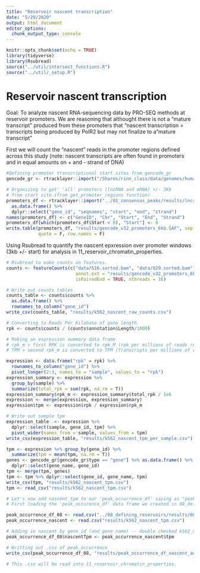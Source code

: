 ```yaml
---
title: "Reservoir nascent transcription"
date: "5/29/2020"
output: html_document
editor_options: 
  chunk_output_type: console
---
```


```r
knitr::opts_chunk$set(echo = TRUE)
library(tidyverse)
library(Rsubread)
source("../util/intersect_functions.R")
source("../util/_setup.R")
```

# Reservoir nascent transcription

Goal: To analyze nascent RNA-sequencing data by PRO-SEQ methods at 
reservoir promoters. We are reasoning that althought there is not a 
"mature transcript" produced from these promoters that 
"nascent transcription = transcripts being produced by PolR2 but 
may not finalize to a "mature transcript"

First we will count the "nascent" reads in the promoter regions 
defined across this study (note: nascent transcripts are often 
found in promoters and in equal amounts on + and - strand of DNA)

```r
#Defining promoter transcriptional start sites from gencode_gr
gencode_gr <- rtracklayer::import("/Shares/rinn_class/data/genomes/human/gencode/v32/gencode.v32.annotation.gtf")

# Organizing to get' 'all' promoters (lncRNA and mRNA) +/- 3Kb 
# from start site (from get_promoter_regions function)
promoters_df <- rtracklayer::import("../01_consensus_peaks/results/lncrna_mrna_promoters.gtf") %>%
  as.data.frame() %>%
  dplyr::select("gene_id", "seqnames", "start", "end", "strand") 
names(promoters_df) <- c("GeneID", "Chr", "Start", "End", "Strand")
promoters_df[which(promoters_df$Start < 0), "Start"] <- 0
write.table(promoters_df, "results/gencode_v32_promoters_6kb.SAF", sep = "\t",
            quote = F, row.names = F)
```


Using Rsubread to quantify the nascent epxression over promoter 
windows (3kb +/- start) for analysis in 11_reservoir_chromatin_properties.

```r
# Rsubread to make counts on features.
counts <- featureCounts(c("data/516.sorted.bam", "data/829.sorted.bam"), 
                          annot.ext = "results/gencode_v32_promoters_6kb.SAF", 
                          isPairedEnd = TRUE, nthreads = 16)

# Write out counts tables
counts_table <- counts$counts %>%
  as.data.frame() %>%
  rownames_to_column("gene_id")
write_csv(counts_table, "results/k562_nascent_raw_counts.csv")

# Converting to Reads Per Kilobase of gene length.
rpk <- counts$counts / (counts$annotation$Length/1000)

# Making an expression summary data frame 
# rpk_m > first RPK is converted to rpk_M (rpk per millions of reads run)
# TPM > second rpk_m is converted to TPM (Transcripts per millions of reads run )

expression <- data.frame("rpk" = rpk) %>%
  rownames_to_column("gene_id") %>%
  pivot_longer(2:3, names_to = "sample", values_to = "rpk")
expression_summary <- expression %>% 
  group_by(sample) %>%
  summarize(total_rpk = sum(rpk, na.rm = T))
expression_summary$rpk_m <- expression_summary$total_rpk / 1e6
expression <- merge(expression, expression_summary)
expression$tpm <- expression$rpk / expression$rpk_m

# Write out sample tpm
expression_table  <- expression %>%
  dplyr::select(sample, gene_id, tpm) %>%
  pivot_wider(names_from = sample, values_from = tpm)
write_csv(expression_table, "results/k562_nascent_tpm_per_sample.csv")

tpm <- expression %>% group_by(gene_id) %>%
  summarize(tpm = mean(tpm, na.rm = T))
genes <- gencode_gr[gencode_gr$type == "gene"] %>% as.data.frame() %>%
  dplyr::select(gene_name, gene_id)
tpm <- merge(tpm, genes)
tpm <- tpm %>% dplyr::select(gene_id, gene_name, tpm)
write_csv(tpm, "results/k562_nascent_tpm.csv")
tpm <- read_csv("results/k562_nascent_tpm.csv")
```


```r
# Let's now add nascent_tpm to our 'peak_occurrence_df' saving as "peak_occurrence_df_nascent"
# First loading the 'peak_occurence_df' data frame we created in 08_defining reservoirs

peak_occurrence_df_08 <- read.csv("../08_defining_reservoirs/results/08_peak_occurrence_df_promoter_types.csv")
peak_occurrence_nascent <- read.csv("results/k562_nascent_tpm.csv")

# Adding in nascent by gene_id (and gene name) -- double checked k562_nascent_tpm vs output and is all good --
peak_occurrence_df_08$nascentTpm <- peak_occurrence_nascent$tpm

# Writting out .csv of peak_occurrence
write_csv(peak_occurrence_df_08, "results/peak_occurrence_df_nascent_added.csv")

# This .csv will be read into 11_reservoir_chromatin_properties.
```



